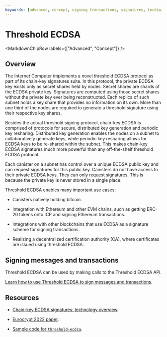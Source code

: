 ```yaml
---
keywords: [advanced, concept, signing transactions, signatures, tecdsa, chain-key signatures]
---
```



# Threshold ECDSA

<MarkdownChipRow labels={["Advanced", "Concept"]} />

## Overview
The Internet Computer implements a novel threshold ECDSA protocol as part of its chain-key signatures suite. In this protocol, the private ECDSA key exists only as secret shares held by nodes. Secret shares are shards of the ECDSA private key. Signatures are computed using those secret shares without the private key ever being reconstructed. Each replica of such subnet holds a key share that provides no information on its own. More than one third of the nodes are required to generate a threshold signature using their respective key shares.

Besides the actual threshold signing protocol, chain-key ECDSA is comprised of protocols for secure, distributed key generation and periodic key resharing. Distributed key generation enables the nodes on a subnet to collaboratively generate keys, while periodic key resharing allows for ECDSA keys to be re-shared within the subnet. This makes chain-key ECDSA signatures much more powerful than any off-the-shelf threshold ECDSA protocol.

Each canister on a subnet has control over a unique ECDSA public key and can request signatures for this public key. Canisters do not have access to their private ECDSA keys. They can only request signatures. This is because the private key is never stored in a single place.

Threshold ECDSA enables many important use cases:

-   Canisters natively holding bitcoin.

-   Integration with Ethereum and other EVM chains, such as getting ERC-20 tokens onto ICP and signing Ethereum transactions.

-   Integrations with other blockchains that use ECDSA as a signature scheme for signing transactions.

-   Realizing a decentralized certification authority (CA), where certificates are issued using threshold ECDSA.


## Signing messages and transactions

Threshold ECDSA can be used by making calls to the Threshold ECDSA API.

[Learn how to use Threshold ECDSA to sign messages and transactions](./signing-messages-t-ecdsa.mdx).

## Resources
- [Chain-key ECDSA signatures: technology overview](/docs/current/references/t-ecdsa-how-it-works/).

- [Eurocrypt 2022 paper](https://eprint.iacr.org/2021/1330).

- [Sample code for `threshold-ecdsa`](https://github.com/dfinity/examples/tree/master/motoko/threshold-ecdsa).

